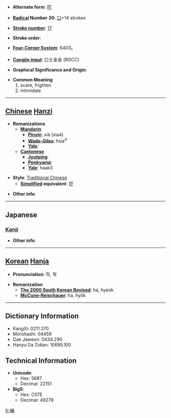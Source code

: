 * '''Alternate form''': [[吓]]

* '''[[Wiktionary:Chinese radical index| Radical]] Number 30''': [[Wiktionary:Chinese radical index 口|口]]+14 strokes

* '''[[Wiktionary:Chinese total strokes index|Stroke number]]''': [[Wiktionary:Chinese total strokes index 17|17]]

* '''Stroke order''': 

* '''[[Wiktionary:Chinese four corner index|Four-Corner System]]''': 6403<sub>1</sub>

* '''[[Wiktionary:Chinese Cangjie index|Cangjie input]]''': 口土金金 (RGCC)

* '''Graphical Significance and Origin''': 

* '''Common Meaning'''
*#scare, frighten
*# intimidate


----

== [[Chinese]] [[Hanzi]] ==

* '''Romanizations'''
** '''[[Mandarin]]'''
*** '''[[Pinyin]]''': xià (xia4)
*** '''[[Wade-Giles]]''': hsia<sup>4</sup>
*** '''[[Yale]]''': 
** '''[[Cantonese]]'''
*** '''[[Jyutping]]''':
*** '''[[Penkyamp]]''': 
*** '''[[Yale]]''': haak3

* '''Style''': [[Traditional Chinese]] 
** '''[[Simplified Chinese|Simplified]] equivalent''': [[吓]]

* '''Other info''': 

----

==Japanese==
===[[Kanji]]===
{{kanji|on readings=[[かく]] (kaku), [[か]] (ka)
|kun readings=[[おどす]] (odosu)
}}

* '''Other info''':  

----

== [[Korean]] [[Hanja]] ==

* '''Pronunciation''': 하, 혁

* '''Romanization'''
** '''[[The 2000 South Korean Revised Romanization|The 2000 South Korean Revised]]''': ha, hyeok
** '''[[McCune-Reischauer]]''': ha, hyŏk

----

== Dictionary Information ==

* KangXi: 0211.370
* Morohashi: 04459
* Dae Jaweon: 0434.290
* Hanyu Da Zidian: 10695.100

== Technical Information ==

* '''Unicode''':
** Hex: 5687
** Decimal: 22151
* '''Big5''':
** Hex: C07E
** Decimal: 49278

[[fr:嚇]]
